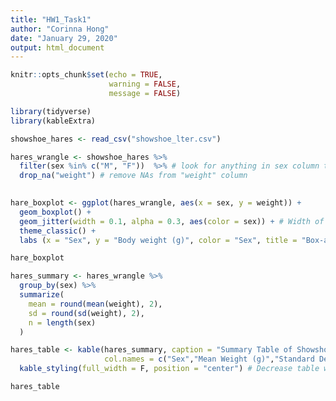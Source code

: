 ```yaml
---
title: "HW1_Task1"
author: "Corinna Hong"
date: "January 29, 2020"
output: html_document
---
```


```r
knitr::opts_chunk$set(echo = TRUE,
                      warning = FALSE,
                      message = FALSE)
```

```r

library(tidyverse)
library(kableExtra)

```

```r

showshoe_hares <- read_csv("showshoe_lter.csv")

```

```r

hares_wrangle <- showshoe_hares %>% 
  filter(sex %in% c("M", "F"))  %>% # look for anything in sex column that matching anything in this string, a way to get rid of NAs
  drop_na("weight") # remove NAs from "weight" column
  
```

```r

hare_boxplot <- ggplot(hares_wrangle, aes(x = sex, y = weight)) +
  geom_boxplot() +
  geom_jitter(width = 0.1, alpha = 0.3, aes(color = sex)) + # Width of jitter, opacity(alpha) of dots, color coding by sex
  theme_classic() +
  labs (x = "Sex", y = "Body weight (g)", color = "Sex", title = "Box-and-Whisker Plot with Overlying Jitter of Showshoe Hare Body Mass")

hare_boxplot

```

```r

hares_summary <- hares_wrangle %>% 
  group_by(sex) %>% 
  summarize(
    mean = round(mean(weight), 2),
    sd = round(sd(weight), 2),
    n = length(sex)
  )

```

```r

hares_table <- kable(hares_summary, caption = "Summary Table of Showshoe Hares", 
                     col.names = c("Sex","Mean Weight (g)","Standard Deviation (g)","Sample Size")) %>% # rename columns
  kable_styling(full_width = F, position = "center") # Decrease table width and centers it

hares_table

```

